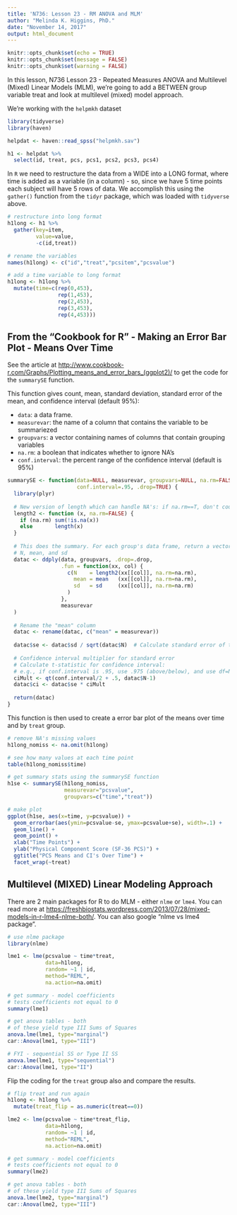 ```yaml
---
title: 'N736: Lesson 23 - RM ANOVA and MLM'
author: "Melinda K. Higgins, PhD."
date: "November 14, 2017"
output: html_document
---
```


```r
knitr::opts_chunk$set(echo = TRUE)
knitr::opts_chunk$set(message = FALSE)
knitr::opts_chunk$set(warning = FALSE)
```

In this lesson, N736 Lesson 23 - Repeated Measures ANOVA and Multilevel (Mixed) Linear Models (MLM), we're going to add a BETWEEN group variable treat and look at multilevel (mixed) model approach.

We're working with the `helpmkh` dataset

```r
library(tidyverse)
library(haven)

helpdat <- haven::read_spss("helpmkh.sav")

h1 <- helpdat %>%
  select(id, treat, pcs, pcs1, pcs2, pcs3, pcs4)
```

In `R` we need to restructure the data from a WIDE into a LONG format, where time is added as a variable (in a column) - so, since we have 5 time points each subject will have 5 rows of data. We accomplish this using the `gather()` function from the `tidyr` package, which was loaded with `tidyverse` above.

```r
# restructure into long format
h1long <- h1 %>%
  gather(key=item,
         value=value,
         -c(id,treat))

# rename the variables
names(h1long) <- c("id","treat","pcsitem","pcsvalue")

# add a time variable to long format
h1long <- h1long %>%
  mutate(time=c(rep(0,453),
                rep(1,453),
                rep(2,453),
                rep(3,453),
                rep(4,453)))
```

## From the "Cookbook for R" - Making an Error Bar Plot - Means Over Time

See the article at [http://www.cookbook-r.com/Graphs/Plotting_means_and_error_bars_(ggplot2)/](http://www.cookbook-r.com/Graphs/Plotting_means_and_error_bars_(ggplot2)/) to get the code for the `summarySE` function.

This function gives count, mean, standard deviation, standard error of the mean, and confidence interval (default 95%):

* `data`: a data frame.
* `measurevar`: the name of a column that contains the variable to be summariezed
* `groupvars`: a vector containing names of columns that contain grouping variables
* `na.rm`: a boolean that indicates whether to ignore NA's
* `conf.interval`: the percent range of the confidence interval (default is 95%)

```r
summarySE <- function(data=NULL, measurevar, groupvars=NULL, na.rm=FALSE,
                      conf.interval=.95, .drop=TRUE) {
  library(plyr)
  
  # New version of length which can handle NA's: if na.rm==T, don't count them
  length2 <- function (x, na.rm=FALSE) {
    if (na.rm) sum(!is.na(x))
    else       length(x)
  }
  
  # This does the summary. For each group's data frame, return a vector with
  # N, mean, and sd
  datac <- ddply(data, groupvars, .drop=.drop,
                 .fun = function(xx, col) {
                   c(N    = length2(xx[[col]], na.rm=na.rm),
                     mean = mean   (xx[[col]], na.rm=na.rm),
                     sd   = sd     (xx[[col]], na.rm=na.rm)
                   )
                 },
                 measurevar
  )
  
  # Rename the "mean" column    
  datac <- rename(datac, c("mean" = measurevar))
  
  datac$se <- datac$sd / sqrt(datac$N)  # Calculate standard error of the mean
  
  # Confidence interval multiplier for standard error
  # Calculate t-statistic for confidence interval: 
  # e.g., if conf.interval is .95, use .975 (above/below), and use df=N-1
  ciMult <- qt(conf.interval/2 + .5, datac$N-1)
  datac$ci <- datac$se * ciMult
  
  return(datac)
}
```

This function is then used to create a error bar plot of the means over time and by `treat` group.

```r
# remove NA's missing values
h1long_nomiss <- na.omit(h1long)

# see how many values at each time point
table(h1long_nomiss$time)

# get summary stats using the summarySE function
h1se <- summarySE(h1long_nomiss, 
                  measurevar="pcsvalue", 
                  groupvars=c("time","treat"))

# make plot
ggplot(h1se, aes(x=time, y=pcsvalue)) + 
  geom_errorbar(aes(ymin=pcsvalue-se, ymax=pcsvalue+se), width=.1) +
  geom_line() +
  geom_point() +
  xlab("Time Points") +
  ylab("Physical Component Score (SF-36 PCS)") +
  ggtitle("PCS Means and CI's Over Time") +
  facet_wrap(~treat)
```

## Multilevel (MIXED) Linear Modeling Approach

There are 2 main packages for R to do MLM - either `nlme` or `lme4`. You can read more at [https://freshbiostats.wordpress.com/2013/07/28/mixed-models-in-r-lme4-nlme-both/](https://freshbiostats.wordpress.com/2013/07/28/mixed-models-in-r-lme4-nlme-both/). You can also google "nlme vs lme4 package".

```r
# use nlme package
library(nlme)

lme1 <- lme(pcsvalue ~ time*treat,
            data=h1long,
            random= ~1 | id,
            method="REML",
            na.action=na.omit)

# get summary - model coefficients
# tests coefficients not equal to 0
summary(lme1)

# get anova tables - both
# of these yield type III Sums of Squares
anova.lme(lme1, type="marginal")
car::Anova(lme1, type="III")

# FYI - sequential SS or Type II SS
anova.lme(lme1, type="sequential")
car::Anova(lme1, type="II")
```

Flip the coding for the `treat ` group also and compare the results.

```r
# flip treat and run again
h1long <- h1long %>%
  mutate(treat_flip = as.numeric(treat==0))

lme2 <- lme(pcsvalue ~ time*treat_flip,
            data=h1long,
            random= ~1 | id,
            method="REML",
            na.action=na.omit)

# get summary - model coefficients
# tests coefficients not equal to 0
summary(lme2)

# get anova tables - both
# of these yield type III Sums of Squares
anova.lme(lme2, type="marginal")
car::Anova(lme2, type="III")
```

